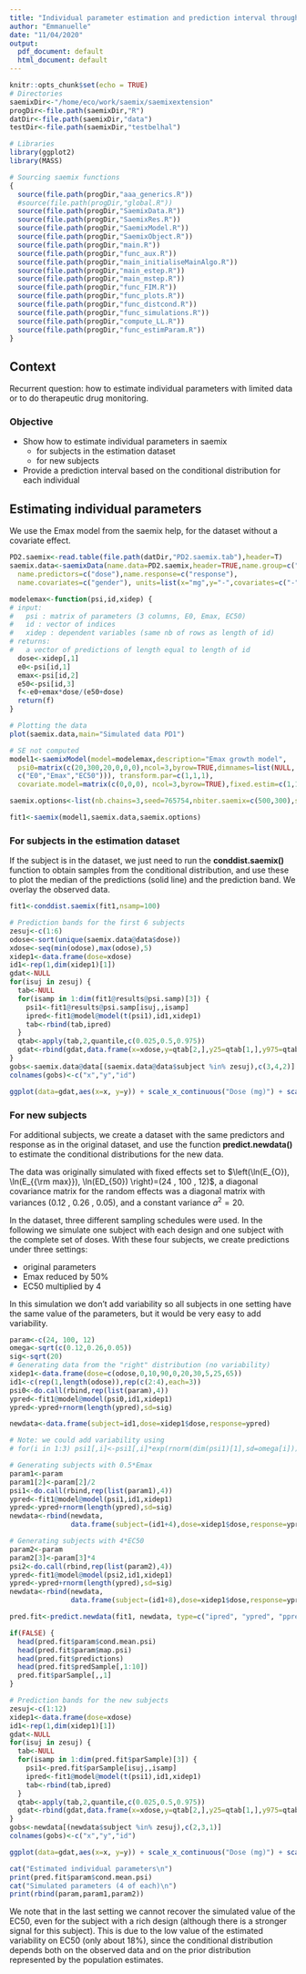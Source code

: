 ```yaml
---
title: "Individual parameter estimation and prediction interval through conditional distributions in saemix"
author: "Emmanuelle"
date: "11/04/2020"
output:
  pdf_document: default
  html_document: default
---
```


```r
knitr::opts_chunk$set(echo = TRUE)
# Directories
saemixDir<-"/home/eco/work/saemix/saemixextension"
progDir<-file.path(saemixDir,"R")
datDir<-file.path(saemixDir,"data")
testDir<-file.path(saemixDir,"testbelhal")

# Libraries
library(ggplot2)
library(MASS)

# Sourcing saemix functions
{
  source(file.path(progDir,"aaa_generics.R"))
  #source(file.path(progDir,"global.R"))
  source(file.path(progDir,"SaemixData.R"))
  source(file.path(progDir,"SaemixRes.R"))
  source(file.path(progDir,"SaemixModel.R"))
  source(file.path(progDir,"SaemixObject.R"))
  source(file.path(progDir,"main.R"))
  source(file.path(progDir,"func_aux.R"))
  source(file.path(progDir,"main_initialiseMainAlgo.R"))
  source(file.path(progDir,"main_estep.R"))
  source(file.path(progDir,"main_mstep.R"))
  source(file.path(progDir,"func_FIM.R"))
  source(file.path(progDir,"func_plots.R"))
  source(file.path(progDir,"func_distcond.R"))
  source(file.path(progDir,"func_simulations.R"))
  source(file.path(progDir,"compute_LL.R"))
  source(file.path(progDir,"func_estimParam.R"))
}
```

## Context

Recurrent question: how to estimate individual parameters with limited data or to do therapeutic drug monitoring.

### Objective 

- Show how to estimate individual parameters in saemix
  - for subjects in the estimation dataset
  - for new subjects
- Provide a prediction interval based on the conditional distribution for each individual

## Estimating individual parameters

We use the Emax model from the saemix help, for the dataset without a covariate effect.

```r
PD2.saemix<-read.table(file.path(datDir,"PD2.saemix.tab"),header=T)
saemix.data<-saemixData(name.data=PD2.saemix,header=TRUE,name.group=c("subject"),
  name.predictors=c("dose"),name.response=c("response"),
  name.covariates=c("gender"), units=list(x="mg",y="-",covariates=c("-")))

modelemax<-function(psi,id,xidep) {
# input:
#   psi : matrix of parameters (3 columns, E0, Emax, EC50)
#   id : vector of indices 
#   xidep : dependent variables (same nb of rows as length of id)
# returns:
#   a vector of predictions of length equal to length of id
  dose<-xidep[,1]
  e0<-psi[id,1]
  emax<-psi[id,2]
  e50<-psi[id,3]
  f<-e0+emax*dose/(e50+dose)
  return(f)
}

# Plotting the data
plot(saemix.data,main="Simulated data PD1")

# SE not computed
model1<-saemixModel(model=modelemax,description="Emax growth model", 
  psi0=matrix(c(20,300,20,0,0,0),ncol=3,byrow=TRUE,dimnames=list(NULL,
  c("E0","Emax","EC50"))), transform.par=c(1,1,1),
  covariate.model=matrix(c(0,0,0), ncol=3,byrow=TRUE),fixed.estim=c(1,1,1))

saemix.options<-list(nb.chains=3,seed=765754,nbiter.saemix=c(500,300),save=FALSE, save.graphs=FALSE)

fit1<-saemix(model1,saemix.data,saemix.options)
```

### For subjects in the estimation dataset

If the subject is in the dataset, we just need to run the **conddist.saemix()** function to obtain samples from the conditional distribution, and use these to plot the median of the predictions (solid line) and the prediction band. We overlay the observed data.

```r
fit1<-conddist.saemix(fit1,nsamp=100)

# Prediction bands for the first 6 subjects
zesuj<-c(1:6)
odose<-sort(unique(saemix.data@data$dose))
xdose<-seq(min(odose),max(odose),5)
xidep1<-data.frame(dose=xdose)
id1<-rep(1,dim(xidep1)[1])
gdat<-NULL
for(isuj in zesuj) {
  tab<-NULL
  for(isamp in 1:dim(fit1@results@psi.samp)[3]) {
    psi1<-fit1@results@psi.samp[isuj,,isamp]
    ipred<-fit1@model@model(t(psi1),id1,xidep1)
    tab<-rbind(tab,ipred)
  }
  qtab<-apply(tab,2,quantile,c(0.025,0.5,0.975))
  gdat<-rbind(gdat,data.frame(x=xdose,y=qtab[2,],y25=qtab[1,],y975=qtab[3,],id=isuj))
}
gobs<-saemix.data@data[(saemix.data@data$subject %in% zesuj),c(3,4,2)]
colnames(gobs)<-c("x","y","id")

ggplot(data=gdat,aes(x=x, y=y)) + scale_x_continuous("Dose (mg)") + scale_y_continuous("Predicted effect (-)") + geom_line(aes(x=x, y=y,colour=as.factor(id))) + geom_ribbon(aes(ymin=y25, ymax=y975),fill="gray20",alpha=0.2) + geom_point(data=gobs,aes(x=x, y=y,colour=as.factor(id))) + facet_wrap(.~id, ncol =3,  scales="free_y") + ggtitle("Prediction intervals for 6 subjects") + theme(plot.title = element_text(hjust = 0.5))
```

### For new subjects

For additional subjects, we create a dataset with the same predictors and response as in the original dataset, and use the function **predict.newdata()** to estimate the conditional distributions for the new data.

The data was originally simulated with fixed effects set to $\left(\ln(E_{O}), \ln(E_{{\rm max}}), \ln(ED_{50}) \right)=(24 , 100 , 12)$, a diagonal covariance matrix for the random effects was a diagonal matrix with variances (0.12 , 0.26 , 0.05), and a constant variance $a^2 = 20$.

In the dataset, three different sampling schedules were used. In the following we simulate one subject with each design and one subject with the complete set of doses. With these four subjects, we create predictions under three settings:

- original parameters
- Emax reduced by 50%
- EC50 multiplied by 4

In this simulation we don't add variability so all subjects in one setting have the same value of the parameters, but it would be very easy to add variability. 

```r
param<-c(24, 100, 12)
omega<-sqrt(c(0.12,0.26,0.05))
sig<-sqrt(20)
# Generating data from the "right" distribution (no variability)
xidep1<-data.frame(dose=c(odose,0,10,90,0,20,30,5,25,65))
id1<-c(rep(1,length(odose)),rep(c(2:4),each=3))
psi0<-do.call(rbind,rep(list(param),4))
ypred<-fit1@model@model(psi0,id1,xidep1)
ypred<-ypred+rnorm(length(ypred),sd=sig)

newdata<-data.frame(subject=id1,dose=xidep1$dose,response=ypred)

# Note: we could add variability using
# for(i in 1:3) psi1[,i]<-psi1[,i]*exp(rnorm(dim(psi1)[1],sd=omega[i]))

# Generating subjects with 0.5*Emax
param1<-param
param1[2]<-param[2]/2
psi1<-do.call(rbind,rep(list(param1),4))
ypred<-fit1@model@model(psi1,id1,xidep1)
ypred<-ypred+rnorm(length(ypred),sd=sig)
newdata<-rbind(newdata,
               data.frame(subject=(id1+4),dose=xidep1$dose,response=ypred))

# Generating subjects with 4*EC50
param2<-param
param2[3]<-param[3]*4
psi2<-do.call(rbind,rep(list(param2),4))
ypred<-fit1@model@model(psi2,id1,xidep1)
ypred<-ypred+rnorm(length(ypred),sd=sig)
newdata<-rbind(newdata,
               data.frame(subject=(id1+8),dose=xidep1$dose,response=ypred))

pred.fit<-predict.newdata(fit1, newdata, type=c("ipred", "ypred", "ppred",  "icpred"),nsamp=100) 

if(FALSE) {
  head(pred.fit$param$cond.mean.psi)
  head(pred.fit$param$map.psi)
  head(pred.fit$predictions)
  head(pred.fit$predSample[,1:10])
  pred.fit$parSample[,,1]
}

# Prediction bands for the new subjects
zesuj<-c(1:12)
xidep1<-data.frame(dose=xdose)
id1<-rep(1,dim(xidep1)[1])
gdat<-NULL
for(isuj in zesuj) {
  tab<-NULL
  for(isamp in 1:dim(pred.fit$parSample)[3]) {
    psi1<-pred.fit$parSample[isuj,,isamp]
    ipred<-fit1@model@model(t(psi1),id1,xidep1)
    tab<-rbind(tab,ipred)
  }
  qtab<-apply(tab,2,quantile,c(0.025,0.5,0.975))
  gdat<-rbind(gdat,data.frame(x=xdose,y=qtab[2,],y25=qtab[1,],y975=qtab[3,],id=isuj))
}
gobs<-newdata[(newdata$subject %in% zesuj),c(2,3,1)]
colnames(gobs)<-c("x","y","id")

ggplot(data=gdat,aes(x=x, y=y)) + scale_x_continuous("Dose (mg)") + scale_y_continuous("Predicted effect (-)") + geom_line(aes(x=x, y=y,colour=as.factor(id))) + geom_ribbon(aes(ymin=y25, ymax=y975),fill="gray20",alpha=0.2) + geom_point(data=gobs,aes(x=x, y=y,colour=as.factor(id))) + facet_wrap(.~id, ncol =4,  scales="free_y") + ggtitle("Prediction intervals for 12 subjects") + theme(plot.title = element_text(hjust = 0.5))

cat("Estimated individual parameters\n")
print(pred.fit$param$cond.mean.psi)
cat("Simulated parameters (4 of each)\n")
print(rbind(param,param1,param2))


```

We note that in the last setting we cannot recover the simulated value of the EC50, even for the subject with a rich design (although there is a stronger signal for this subject). This is due to the low value of the estimated variability on EC50 (only about 18%), since the conditional distribution depends both on the observed data and on the prior distribution represented by the population estimates.

